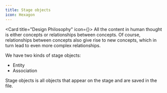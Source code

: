 ```yaml
---
title: Stage objects
icon: Hexagon
---
```



<Card title="Design Philosophy" icon={<Lightbulb />}>
  All the content in human thought is either concepts or relationships between concepts. Of course, relationships
  between concepts also give rise to new concepts, which in turn lead to even more complex relationships.
</Card>

We have two kinds of stage objects:

- Entity
- Association

Stage objects is all objects that appear on the stage and are saved in the file.
